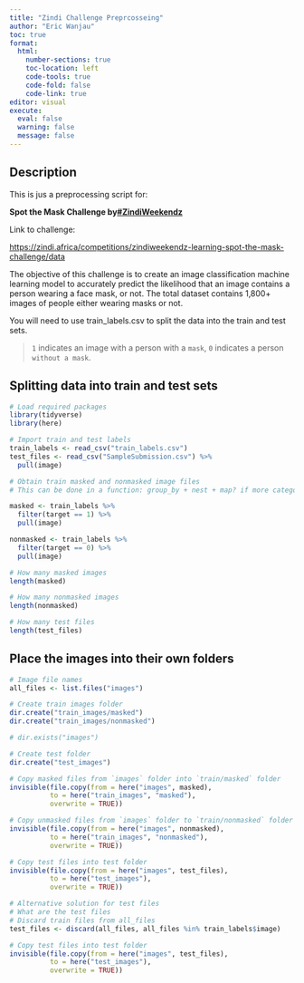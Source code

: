 ```yaml
---
title: "Zindi Challenge Preprcosseing"
author: "Eric Wanjau"
toc: true
format: 
  html:
    number-sections: true
    toc-location: left
    code-tools: true
    code-fold: false
    code-link: true
editor: visual
execute: 
  eval: false
  warning: false
  message: false
---
```


## Description

::: callout-note
This is jus a preprocessing script for:

**Spot the Mask Challenge by[ #ZindiWeekendz](http://www.zindi.africa/)**

Link to challenge:

<https://zindi.africa/competitions/zindiweekendz-learning-spot-the-mask-challenge/data>
:::

The objective of this challenge is to create an image classification machine learning model to accurately predict the likelihood that an image contains a person wearing a face mask, or not.
The total dataset contains 1,800+ images of people either wearing masks or not.

You will need to use train_labels.csv to split the data into the train and test sets.

> `1` indicates an image with a person with a `mask`, `0` indicates a person `without a mask`.

## Splitting data into train and test sets

```r
# Load required packages
library(tidyverse)
library(here)

# Import train and test labels
train_labels <- read_csv("train_labels.csv")
test_files <- read_csv("SampleSubmission.csv") %>% 
  pull(image)

# Obtain train masked and nonmasked image files
# This can be done in a function: group_by + nest + map? if more categories?

masked <- train_labels %>% 
  filter(target == 1) %>% 
  pull(image)

nonmasked <- train_labels %>% 
  filter(target == 0) %>% 
  pull(image)

# How many masked images
length(masked)

# How many nonmasked images
length(nonmasked)

# How many test files
length(test_files)
```

## Place the images into their own folders

```r
# Image file names
all_files <- list.files("images")
```

```r

# Create train images folder
dir.create("train_images/masked")
dir.create("train_images/nonmasked")

# dir.exists("images")

# Create test folder
dir.create("test_images")

# Copy masked files from `images` folder into `train/masked` folder
invisible(file.copy(from = here("images", masked),
          to = here("train_images", "masked"),
          overwrite = TRUE))

# Copy unmasked files from `images` folder to `train/nonmasked` folder
invisible(file.copy(from = here("images", nonmasked),
          to = here("train_images", "nonmasked"),
          overwrite = TRUE))

# Copy test files into test folder
invisible(file.copy(from = here("images", test_files),
          to = here("test_images"),
          overwrite = TRUE))
```

```r
# Alternative solution for test files
# What are the test files
# Discard train files from all_files
test_files <- discard(all_files, all_files %in% train_labels$image)

# Copy test files into test folder
invisible(file.copy(from = here("images", test_files),
          to = here("test_images"),
          overwrite = TRUE))
```
